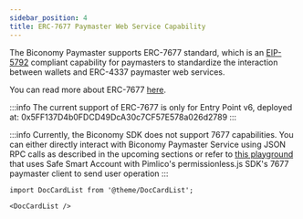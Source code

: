 ```yaml
---
sidebar_position: 4
title: ERC-7677 Paymaster Web Service Capability
---
```


The Biconomy Paymaster supports ERC-7677 standard, which is an [EIP-5792](https://eips.ethereum.org/EIPS/eip-5792) compliant capability for paymasters
to standardize the interaction between wallets and ERC-4337 paymaster web services.

You can read more about ERC-7677 [here](https://eips.ethereum.org/EIPS/eip-7677).

:::info
The current support of ERC-7677 is only for Entry Point v6, deployed at: 0x5FF137D4b0FDCD49DcA30c7CF57E578a026d2789
:::

:::info
Currently, the Biconomy SDK does not support 7677 capabilities. You can either directly interact with
Biconomy Paymaster Service using JSON RPC calls as described in the upcoming sections
or refer to [this playground](https://github.com/arcticfloyd1984/7677-playground) that uses
Safe Smart Account with Pimlico's permissionless.js SDK's 7677 paymaster client to send user operation
:::

```mdx-code-block
import DocCardList from '@theme/DocCardList';

<DocCardList />
```
